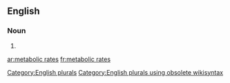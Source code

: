 
==English==

===Noun===
{{head|en}}

# {{plural of|metabolic rate}}

[[Category:English plurals]][[Category:English plurals using obsolete wikisyntax]]

[[ar:metabolic rates]]
[[fr:metabolic rates]]